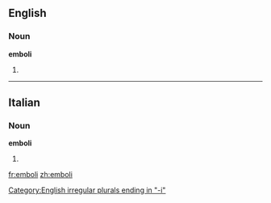 ==English==

===Noun===
'''emboli'''

# {{plural of|[[embolus]]}}

[[Category:English irregular plurals ending in "-i"]]

----

==Italian==

===Noun===
'''emboli''' {{m}}

# {{plural of|[[embolo]]|lang=Italian}}

[[fr:emboli]]
[[zh:emboli]]